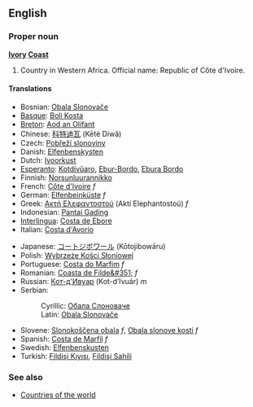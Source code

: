 ==English==
===Proper noun===
{{wikipedia}}
'''[[Ivory]] [[Coast]]'''

# Country in Western Africa. Official name: Republic of Côte d'Ivoire.

====Translations====
{{top}}
*Bosnian: [[Obala Slonovače]] {{f}}
*[[Basque]]: [[Boli Kosta]]
*[[Breton]]: [[Aod an Olifant]]
*Chinese: [[科特迪瓦]] (Kētè Díwǎ)
*Czech: [[Pobřeží slonoviny]]
*Danish: [[Elfenbenskysten]]
*Dutch: [[Ivoorkust]]
*[[Esperanto]]: [[Kotdivŭaro]], [[Ebur-Bordo]], [[Ebura Bordo]]
*Finnish: [[Norsunluurannikko]]
*French: [[Côte d'Ivoire]] ''f''
*German: [[Elfenbeinküste]] ''f''
*Greek: [[Ακτή Ελεφαντοστού]] (Aktí Elephantostoú) ''f''
*Indonesian: [[Pantai Gading]]
*[[Interlingua]]: [[Costa de Ebore]]
*Italian: [[Costa d'Avorio]]
{{mid}}
*Japanese: [[コートジボワール]] (Kōtojibowāru)
*Polish: [[Wybrzeże Kości Słoniowej]]
*Portuguese: [[Costa do Marfim]] ''f''
*Romanian: [[Coasta de Filde&#351;]] ''f''
*Russian: [[Кот-д'Ивуар]] (Kot-d’Ivuár) ''m''
*Serbian:
*:Cyrillic: [[Обала Слоноваче]] {{f}}
*:Latin: [[Obala Slonovače#Serbian|Obala Slonovače]] {{f}}
*Slovene: [[Slonokoščena obala]] ''f'', [[Obala slonove kosti]] ''f''
*Spanish: [[Costa de Marfil]] ''f''
*Swedish: [[Elfenbenskusten]]
*Turkish: [[Fildişi Kıyısı]], [[Fildişi Sahili]]
{{bottom}}

===See also===
* [[Countries of the world]]